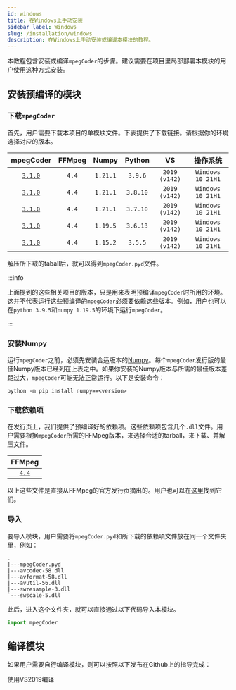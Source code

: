 ```yaml
---
id: windows
title: 在Windows上手动安装
sidebar_label: Windows
slug: /installation/windows
description: 在Windows上手动安装或编译本模块的教程。
---
```



本教程包含安装或编译`mpegCoder`的步骤。建议需要在项目里局部部署本模块的用户使用这种方式安装。

## 安装预编译的模块

### 下载`mpegCoder`

首先，用户需要下载本项目的单模块文件。下表提供了下载链接。请根据你的环境选择对应的版本。

| mpegCoder | FFMpeg | Numpy | Python | VS | 操作系统 |
| :-----: | :-----: | :-----: | :-----: | :-----: | :-----: |
| [`3.1.0`<InlineIcon icon={mdiDownloadBox}/>][download-3-1-0-py39] | `4.4` | `1.21.1` | `3.9.6` | `2019 (v142)` | `Windows 10 21H1` |
| [`3.1.0`<InlineIcon icon={mdiDownloadBox}/>][download-3-1-0-py38] | `4.4` | `1.21.1` | `3.8.10` | `2019 (v142)` | `Windows 10 21H1` |
| [`3.1.0`<InlineIcon icon={mdiDownloadBox}/>][download-3-1-0-py37] | `4.4` | `1.21.1` | `3.7.10` | `2019 (v142)` | `Windows 10 21H1` |
| [`3.1.0`<InlineIcon icon={mdiDownloadBox}/>][download-3-1-0-py36] | `4.4` | `1.19.5` | `3.6.13` | `2019 (v142)` | `Windows 10 21H1` |
| [`3.1.0`<InlineIcon icon={mdiDownloadBox}/>][download-3-1-0-py35] | `4.4` | `1.15.2` | `3.5.5` | `2019 (v142)` | `Windows 10 21H1` |

解压所下载的taball后，就可以得到`mpegCoder.pyd`文件。

:::info

上面提到的这些相关项目的版本，只是用来表明预编译`mpegCoder`时所用的环境。这并不代表运行这些预编译的`mpegCoder`必须要依赖这些版本。例如，用户也可以在`python 3.9.5`和`numpy 1.19.5`的环境下运行`mpegCoder`。

:::

### 安装Numpy

运行`mpegCoder`之前，必须先安装合适版本的[Numpy<IconExternalLink/>][link-numpy]。每个`mpegCoder`发行版的最佳Numpy版本已经列在上表之中。如果你安装的Numpy版本与所需的最佳版本差距过大，`mpegCoder`可能无法正常运行。以下是安装命令：

```shell
python -m pip install numpy==<version>
```

### 下载依赖项

在发行页上，我们提供了预编译好的依赖项。这些依赖项包含几个`.dll`文件。用户需要根据`mpegCoder`所需的FFMpeg版本，来选择合适的tarball，来下载、并解压文件。

| FFMpeg |
| :-----: |
| [`4.4`<InlineIcon icon={mdiDownloadBox}/>][download-ff-4-4] |

以上这些文件是直接从FFMpeg的官方发行页摘出的。用户也可以在[这里<IconExternalLink/>][link-ffmpeg-download]找到它们。

### 导入

要导入模块，用户需要将`mpegCoder.pyd`和所下载的依赖项文件放在同一个文件夹里，例如：

```shell
.
|---mpegCoder.pyd
|---avcodec-58.dll
|---avformat-58.dll
|---avutil-56.dll
|---swresample-3.dll
`---swscale-5.dll
```

此后，进入这个文件夹，就可以直接通过以下代码导入本模块。

```python
import mpegCoder
```

## 编译模块

如果用户需要自行编译模块，则可以按照以下发布在Github上的指导完成：

<p>
  <DarkButton to="https://github.com/cainmagi/FFmpeg-Encoder-Decoder-for-Python/blob/master/README.md" icon={vsiDebugAlt}>
    使用VS2019编译
  </DarkButton>
</p>

[download-3-1-0-py39]:https://github.com/cainmagi/FFmpeg-Encoder-Decoder-for-Python/releases/download/3.1.0/mpegCoder_3_1_0_Win_py39.tar.xz
[download-3-1-0-py38]:https://github.com/cainmagi/FFmpeg-Encoder-Decoder-for-Python/releases/download/3.1.0/mpegCoder_3_1_0_Win_py38.tar.xz
[download-3-1-0-py37]:https://github.com/cainmagi/FFmpeg-Encoder-Decoder-for-Python/releases/download/3.1.0/mpegCoder_3_1_0_Win_py37.tar.xz
[download-3-1-0-py36]:https://github.com/cainmagi/FFmpeg-Encoder-Decoder-for-Python/releases/download/3.1.0/mpegCoder_3_1_0_Win_py36.tar.xz
[download-3-1-0-py35]:https://github.com/cainmagi/FFmpeg-Encoder-Decoder-for-Python/releases/download/3.1.0/mpegCoder_3_1_0_Win_py35.tar.xz
[download-ff-4-4]:https://github.com/cainmagi/FFmpeg-Encoder-Decoder-for-Python/releases/download/deps-3.0.0/dll-win-ffmpeg_4_4.tar.xz
[link-ffmpeg-download]:https://www.gyan.dev/ffmpeg/builds/#release-section "FFMpeg release"
[link-numpy]:https://numpy.org "Numpy"
